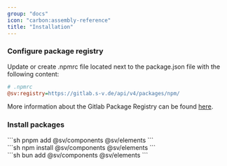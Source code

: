 ```yaml
---
group: "docs"
icon: "carbon:assembly-reference"
title: "Installation"
---
```


### Configure package registry

Update or create .npmrc file located next to the package.json file with the following content:

```ini
# .npmrc
@sv:registry=https://gitlab.s-v.de/api/v4/packages/npm/
```

More information about the Gitlab Package Registry can be found [here](https://docs.gitlab.com/ee/user/packages/npm_registry/#install-from-the-instance-level).

### Install packages

<Command>
  <div slot="pnpm">
    ```sh
    pnpm add @sv/components @sv/elements
    ```
  </div>
  <div slot="npm">
    ```sh
    npm install @sv/components @sv/elements
    ```
  </div>
  <div slot="bun">
    ```sh
    bun add @sv/components @sv/elements
    ```
  </div>
</Command>

